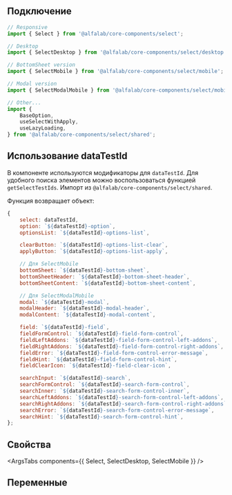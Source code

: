 

## Подключение

```jsx
// Responsive
import { Select } from '@alfalab/core-components/select';

// Desktop
import { SelectDesktop } from '@alfalab/core-components/select/desktop';

// BottomSheet version
import { SelectMobile } from '@alfalab/core-components/select/mobile';

// Modal version
import { SelectModalMobile } from '@alfalab/core-components/select/mobile';

// Other...
import {
    BaseOption,
    useSelectWithApply,
    useLazyLoading,
} from '@alfalab/core-components/select/shared';
```

## Использование dataTestId

В компоненте используются модификаторы для `dataTestId`.
Для удобного поиска элементов можно воспользоваться функцией `getSelectTestIds`.
Импорт из `@alfalab/core-components/select/shared`.

Функция возвращает объект:

```jsx
{
    select: dataTestId,
    option: `${dataTestId}-option`,
    optionsList: `${dataTestId}-options-list`,

    clearButton: `${dataTestId}-options-list-clear`,
    applyButton: `${dataTestId}-options-list-apply`,

    // Для SelectMobile
    bottomSheet: `${dataTestId}-bottom-sheet`,
    bottomSheetHeader: `${dataTestId}-bottom-sheet-header`,
    bottomSheetContent: `${dataTestId}-bottom-sheet-content`,

    // Для SelectModalMobile
    modal: `${dataTestId}-modal`,
    modalHeader: `${dataTestId}-modal-header`,
    modalContent: `${dataTestId}-modal-content`,

    field: `${dataTestId}-field`,
    fieldFormControl: `${dataTestId}-field-form-control`,
    fieldLeftAddons: `${dataTestId}-field-form-control-left-addons`,
    fieldRightAddons: `${dataTestId}-field-form-control-right-addons`,
    fieldError: `${dataTestId}-field-form-control-error-message`,
    fieldHint: `${dataTestId}-field-form-control-hint`,
    fieldClearIcon: `${dataTestId}-field-clear-icon`,

    searchInput: `${dataTestId}-search`,
    searchFormControl: `${dataTestId}-search-form-control`,
    searchInner: `${dataTestId}-search-form-control-inner`,
    searchLeftAddons: `${dataTestId}-search-form-control-left-addons`,
    searchRightAddons: `${dataTestId}-search-form-control-right-addons`,
    searchError: `${dataTestId}-search-form-control-error-message`,
    searchHint: `${dataTestId}-search-form-control-hint`,
};
```

## Свойства

<ArgsTabs components={{ Select, SelectDesktop, SelectMobile }} />

## Переменные

<CssVars css={vars} />
